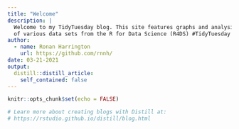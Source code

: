 ```yaml
---
title: "Welcome"
description: |
  Welcome to my TidyTuesday blog. This site features graphs and analysis
  of various data sets from the R for Data Science (R4DS) #TidyTuesday project.
author:
  - name: Ronan Harrington 
    url: https://github.com/rnnh/
date: 03-21-2021
output:
  distill::distill_article:
    self_contained: false
---
```


```r
knitr::opts_chunk$set(echo = FALSE)

# Learn more about creating blogs with Distill at:
# https://rstudio.github.io/distill/blog.html

```



